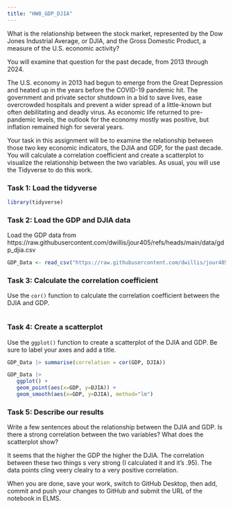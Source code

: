 ```yaml
---
title: "HW8_GDP_DJIA"
---
```


What is the relationship between the stock market, represented by the Dow Jones Industrial Average, or DJIA, and the Gross Domestic Product, a measure of the U.S. economic activity?

You will examine that question for the past decade, from 2013 through 2024.

The U.S. economy in 2013 had begun to emerge from the Great Depression and heated up in the years before the COVID-19 pandemic hit. The government and private sector shutdown in a bid to save lives, ease overcrowded hospitals and prevent a wider spread of a little-known but often debilitating and deadly virus. As economic life returned to pre-pandemic levels, the outlook for the economy mostly was positive, but inflation remained high for several years.

Your task in this assignment will be to examine the relationship between those two key economic indicators, the DJIA and GDP, for the past decade. You will calculate a correlation coefficient and create a scatterplot to visualize the relationship between the two variables. As usual, you will use the Tidyverse to do this work.

### Task 1: Load the tidyverse

```r
library(tidyverse)
```

### Task 2: Load the GDP and DJIA data

Load the GDP data from https://raw.githubusercontent.com/dwillis/jour405/refs/heads/main/data/gdp_djia.csv

```r
GDP_Data <- read_csv("https://raw.githubusercontent.com/dwillis/jour405/refs/heads/main/data/gdp_djia.csv")
```

### Task 3: Calculate the correlation coefficient

Use the `cor()` function to calculate the correlation coefficient between the DJIA and GDP.

```r
```

### Task 4: Create a scatterplot

Use the `ggplot()` function to create a scatterplot of the DJIA and GDP. Be sure to label your axes and add a title.

```r
GDP_Data |> summarise(correlation = cor(GDP, DJIA))
```


```r
GDP_Data |> 
   ggplot() +
   geom_point(aes(x=GDP, y=DJIA)) + 
   geom_smooth(aes(x=GDP, y=DJIA), method="lm") 
```

### Task 5: Describe our results

Write a few sentences about the relationship between the DJIA and GDP. Is there a strong correlation between the two variables? What does the scatterplot show?

It seems that the higher the GDP the higher the DJIA. The correlation between these two things s very strong (I calculated it and it's .95). The data points cling veery clealry to a very positive correlation.


When you are done, save your work, switch to GitHub Desktop, then add, commit and push your changes to GitHub and submit the URL of the notebook in ELMS.

